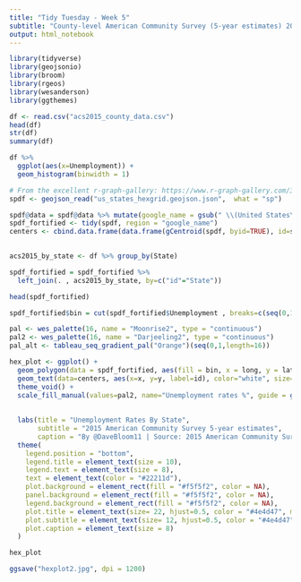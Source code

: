```yaml
---
title: "Tidy Tuesday - Week 5"
subtitle: "County-level American Community Survey (5-year estimates) 2015"
output: html_notebook
---
```


```r
library(tidyverse)
library(geojsonio)
library(broom)
library(rgeos)
library(wesanderson)
library(ggthemes)
```

```r
df <- read.csv("acs2015_county_data.csv")
head(df)
str(df)
summary(df)
```

```r
df %>%
  ggplot(aes(x=Unemployment)) +
  geom_histogram(binwidth = 1)


```



```r
# From the excellent r-graph-gallery: https://www.r-graph-gallery.com/328-hexbin-map-of-the-usa/
spdf <- geojson_read("us_states_hexgrid.geojson.json",  what = "sp")

spdf@data = spdf@data %>% mutate(google_name = gsub(" \\(United States\\)", "", google_name))
spdf_fortified <- tidy(spdf, region = "google_name")
centers <- cbind.data.frame(data.frame(gCentroid(spdf, byid=TRUE), id=spdf@data$iso3166_2))
 
```


```r
acs2015_by_state <- df %>% group_by(State)

spdf_fortified = spdf_fortified %>%
  left_join(. , acs2015_by_state, by=c("id"="State")) 

head(spdf_fortified)
```


```r

spdf_fortified$bin = cut(spdf_fortified$Unemployment , breaks=c(seq(0,15,1), Inf), labels=c(paste0(seq(0,14),"-",seq(1,15)),"15+"), include.lowest = TRUE)

pal <- wes_palette(16, name = "Moonrise2", type = "continuous")
pal2 <- wes_palette(16, name = "Darjeeling2", type = "continuous")
pal_alt <- tableau_seq_gradient_pal("Orange")(seq(0,1,length=16))

hex_plot <- ggplot() +
  geom_polygon(data = spdf_fortified, aes(fill = bin, x = long, y = lat, group = group) , size=0, alpha=0.9) +
  geom_text(data=centers, aes(x=x, y=y, label=id), color="white", size=3, alpha=0.6) +
  theme_void() +
  scale_fill_manual(values=pal2, name="Unemployment rates %", guide = guide_legend( keyheight = unit(2, units = "mm"), 
                                                                                   keywidth=unit(9, units = "mm"), label.position = "bottom",
                                                                                   title.position = 'top', nrow=1 ) ) +
  labs(title = "Unemployment Rates By State", 
       subtitle = "2015 American Community Survey 5-year estimates",
       caption = "By @DaveBloom11 | Source: 2015 American Community Survey " ) +
  theme(
    legend.position = "bottom",
    legend.title = element_text(size = 10),
    legend.text = element_text(size = 8),
    text = element_text(color = "#22211d"),
    plot.background = element_rect(fill = "#f5f5f2", color = NA), 
    panel.background = element_rect(fill = "#f5f5f2", color = NA), 
    legend.background = element_rect(fill = "#f5f5f2", color = NA),
    plot.title = element_text(size= 22, hjust=0.5, color = "#4e4d47", margin = margin(b = -0.1, t = 0.4, l = 2, unit = "cm")),
    plot.subtitle = element_text(size= 12, hjust=0.5, color = "#4e4d47", margin = margin(b = -0.1, t = 0.4, l = 2, unit = "cm")),
    plot.caption = element_text(size = 8)
  )

hex_plot

ggsave("hexplot2.jpg", dpi = 1200)
```



